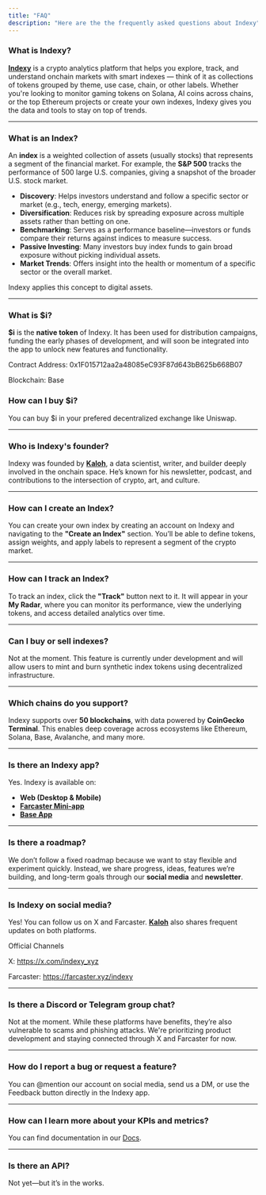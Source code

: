 ```yaml
---
title: "FAQ"
description: "Here are the the frequently asked questions about Indexy"
---
```


### **What is Indexy?**

[**Indexy**](https://indexy.xyz) is a crypto analytics platform that helps you explore, track, and understand onchain markets with smart indexes — think of it as collections of tokens grouped by theme, use case, chain, or other labels. Whether you're looking to monitor gaming tokens on Solana, AI coins across chains, or the top Ethereum projects or create your own indexes, Indexy gives you the data and tools to stay on top of trends.

---

### **What is an Index?**

An **index** is a weighted collection of assets (usually stocks) that represents a segment of the financial market. For example, the **S&P 500** tracks the performance of 500 large U.S. companies, giving a snapshot of the broader U.S. stock market.

- **Discovery**: Helps investors understand and follow a specific sector or market (e.g., tech, energy, emerging markets).
- **Diversification**: Reduces risk by spreading exposure across multiple assets rather than betting on one.
- **Benchmarking**: Serves as a performance baseline—investors or funds compare their returns against indices to measure success.
- **Passive Investing**: Many investors buy index funds to gain broad exposure without picking individual assets.
- **Market Trends**: Offers insight into the health or momentum of a specific sector or the overall market.

Indexy applies this concept to digital assets.

---

### **What is \$i?**

**\$i** is the **native token** of Indexy. It has been used for distribution campaigns, funding the early phases of development, and will soon be integrated into the app to unlock new features and functionality.

Contract Address: 0x1F015712aa2a48085eC93F87d643bB625b668B07

Blockchain: Base

### **How can I buy \$i?**

You can buy \$i in your prefered decentralized exchange like Uniswap.

---

### **Who is Indexy's founder?**

Indexy was founded by [**Kaloh**](https://x.com/kaloh_nft), a data scientist, writer, and builder deeply involved in the onchain space. He’s known for his newsletter, podcast, and contributions to the intersection of crypto, art, and culture.

---

### **How can I create an Index?**

You can create your own index by creating an account on Indexy and navigating to the **"Create an Index"** section. You’ll be able to define tokens, assign weights, and apply labels to represent a segment of the crypto market.

---

### **How can I track an Index?**

To track an index, click the **"Track"** button next to it. It will appear in your **My Radar**, where you can monitor its performance, view the underlying tokens, and access detailed analytics over time.

---

### **Can I buy or sell indexes?**

Not at the moment. This feature is currently under development and will allow users to mint and burn synthetic index tokens using decentralized infrastructure.

---

### **Which chains do you support?**

Indexy supports over **50 blockchains**, with data powered by **CoinGecko Terminal**. This enables deep coverage across ecosystems like Ethereum, Solana, Base, Avalanche, and many more.

---

### **Is there an Indexy app?**

Yes. Indexy is available on:

- **Web (Desktop & Mobile)**
- [**Farcaster Mini-app**](farcaster.xyz)
- [**Base App**](https://join.base.app/)

---

### **Is there a roadmap?**

We don’t follow a fixed roadmap because we want to stay flexible and experiment quickly. Instead, we share progress, ideas, features we’re building, and long-term goals through our **social media** and **newsletter**.

---

### **Is Indexy on social media?**

Yes\! You can follow us on X and Farcaster. [**Kaloh**](https://x.com/kaloh_nft) also shares frequent updates on both platforms.

Official Channels

X: https://x.com/indexy_xyz

Farcaster: https://farcaster.xyz/indexy

---

### **Is there a Discord or Telegram group chat?**

Not at the moment. While these platforms have benefits, they’re also vulnerable to scams and phishing attacks. We're prioritizing product development and staying connected through X and Farcaster for now.

---

### **How do I report a bug or request a feature?**

You can @mention our account on social media, send us a DM, or use the Feedback button directly in the Indexy app.

---

### **How can I learn more about your KPIs and metrics?**

You can find  documentation in our [Docs](https://docs.indexy.xyz/introduction).

---

### **Is there an API?**

Not yet—but it’s in the works.